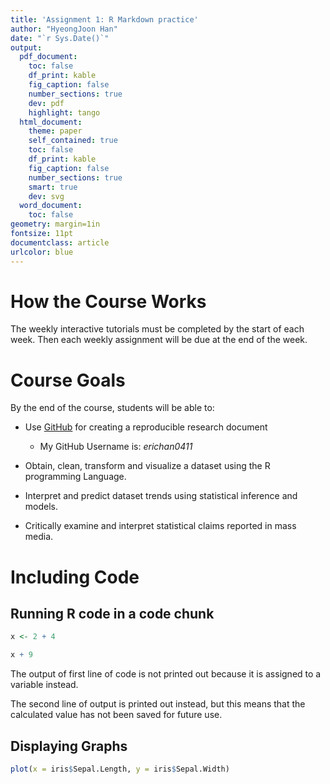 ```yaml
---
title: 'Assignment 1: R Markdown practice'
author: "HyeongJoon Han"
date: "`r Sys.Date()`"
output:
  pdf_document:
    toc: false
    df_print: kable
    fig_caption: false
    number_sections: true
    dev: pdf
    highlight: tango
  html_document:
    theme: paper
    self_contained: true
    toc: false
    df_print: kable
    fig_caption: false
    number_sections: true
    smart: true
    dev: svg
  word_document:
    toc: false
geometry: margin=1in
fontsize: 11pt
documentclass: article
urlcolor: blue
---
```


<!-- Write your Markdown below this line -->

#  How the Course Works

The weekly interactive tutorials must be completed by the start of each week. Then each weekly assignment will be due at the end of the week.

#  Course Goals

By the end of the course, students will be able to:

* Use [GitHub](https://github.com/) for creating a reproducible research document
  
  - My GitHub Username is: *erichan0411*


* Obtain, clean, transform and visualize a dataset using the R programming Language.


* Interpret and predict dataset trends using statistical inference and models.


* Critically examine and interpret statistical claims reported in mass media.


#  Including Code

## Running R code in a code chunk
```r
x <- 2 + 4

x + 9
```



The output of first line of code is not printed out because it is assigned to a variable instead.

The second line of output is printed out instead, but this means that the calculated value has not been saved for future use.

## Displaying Graphs
```r
plot(x = iris$Sepal.Length, y = iris$Sepal.Width)
```